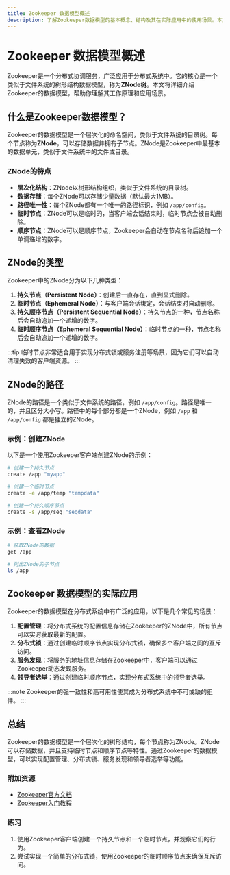 ```yaml
---
title: Zookeeper 数据模型概述
description: 了解Zookeeper数据模型的基本概念、结构及其在实际应用中的使用场景。本文适合初学者，通过清晰的解释和示例帮助你掌握Zookeeper的核心数据模型。
---
```


# Zookeeper 数据模型概述

Zookeeper是一个分布式协调服务，广泛应用于分布式系统中。它的核心是一个类似于文件系统的树形结构数据模型，称为**ZNode树**。本文将详细介绍Zookeeper的数据模型，帮助你理解其工作原理和应用场景。

## 什么是Zookeeper数据模型？

Zookeeper的数据模型是一个层次化的命名空间，类似于文件系统的目录树。每个节点称为**ZNode**，可以存储数据并拥有子节点。ZNode是Zookeeper中最基本的数据单元，类似于文件系统中的文件或目录。

### ZNode的特点

- **层次化结构**：ZNode以树形结构组织，类似于文件系统的目录树。
- **数据存储**：每个ZNode可以存储少量数据（默认最大1MB）。
- **路径唯一性**：每个ZNode都有一个唯一的路径标识，例如 `/app/config`。
- **临时节点**：ZNode可以是临时的，当客户端会话结束时，临时节点会被自动删除。
- **顺序节点**：ZNode可以是顺序节点，Zookeeper会自动在节点名称后追加一个单调递增的数字。

## ZNode的类型

Zookeeper中的ZNode分为以下几种类型：

1. **持久节点（Persistent Node）**：创建后一直存在，直到显式删除。
2. **临时节点（Ephemeral Node）**：与客户端会话绑定，会话结束时自动删除。
3. **持久顺序节点（Persistent Sequential Node）**：持久节点的一种，节点名称后会自动追加一个递增的数字。
4. **临时顺序节点（Ephemeral Sequential Node）**：临时节点的一种，节点名称后会自动追加一个递增的数字。

:::tip
临时节点非常适合用于实现分布式锁或服务注册等场景，因为它们可以自动清理失效的客户端资源。
:::

## ZNode的路径

ZNode的路径是一个类似于文件系统的路径，例如 `/app/config`。路径是唯一的，并且区分大小写。路径中的每个部分都是一个ZNode，例如 `/app` 和 `/app/config` 都是独立的ZNode。

### 示例：创建ZNode

以下是一个使用Zookeeper客户端创建ZNode的示例：

```bash
# 创建一个持久节点
create /app "myapp"

# 创建一个临时节点
create -e /app/temp "tempdata"

# 创建一个持久顺序节点
create -s /app/seq "seqdata"
```

### 示例：查看ZNode

```bash
# 获取ZNode的数据
get /app

# 列出ZNode的子节点
ls /app
```

## Zookeeper 数据模型的实际应用

Zookeeper的数据模型在分布式系统中有广泛的应用，以下是几个常见的场景：

1. **配置管理**：将分布式系统的配置信息存储在Zookeeper的ZNode中，所有节点可以实时获取最新的配置。
2. **分布式锁**：通过创建临时顺序节点实现分布式锁，确保多个客户端之间的互斥访问。
3. **服务发现**：将服务的地址信息存储在Zookeeper中，客户端可以通过Zookeeper动态发现服务。
4. **领导者选举**：通过创建临时顺序节点，实现分布式系统中的领导者选举。

:::note
Zookeeper的强一致性和高可用性使其成为分布式系统中不可或缺的组件。
:::

## 总结

Zookeeper的数据模型是一个层次化的树形结构，每个节点称为ZNode。ZNode可以存储数据，并且支持临时节点和顺序节点等特性。通过Zookeeper的数据模型，可以实现配置管理、分布式锁、服务发现和领导者选举等功能。

### 附加资源

- [Zookeeper官方文档](https://zookeeper.apache.org/doc/current/)
- [Zookeeper入门教程](https://www.tutorialspoint.com/zookeeper/index.htm)

### 练习

1. 使用Zookeeper客户端创建一个持久节点和一个临时节点，并观察它们的行为。
2. 尝试实现一个简单的分布式锁，使用Zookeeper的临时顺序节点来确保互斥访问。